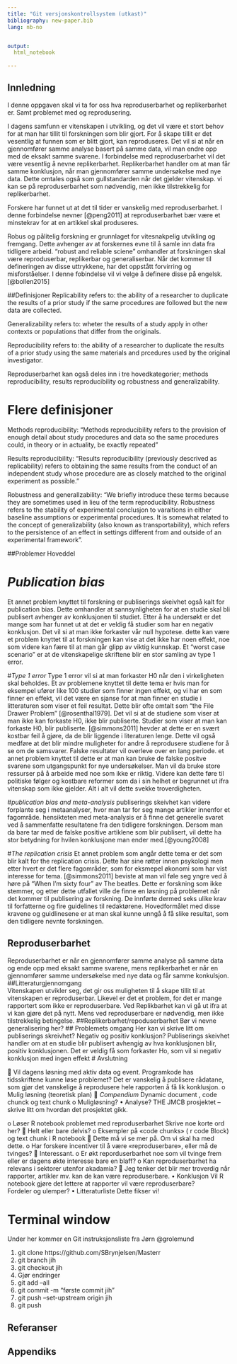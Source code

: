 ```yaml
---
title: "Git versjonskontrollsystem (utkast)"
bibliography: new-paper.bib
lang: nb-no


output:
  html_notebook
  
---
```


## Innledning 
I denne oppgaven skal vi ta for oss hva reproduserbarhet og replikerbarhet er. Samt problemet med og reprodusering. 

I dagens samfunn er vitenskapen i utvikling, og det vil være et stort behov for at man har tillit til forskningen som blir gjort. For å skape tillit er det vesentlig at funnen som er blitt gjort, kan reproduseres. Det vil si at når en gjennomfører samme analyse basert på samme data, vil man endre opp med de eksakt samme svarene. I forbindelse med reproduserbarhet vil det være vesentlig å nevne replikerbarhet. Replikerbarhet handler om at man får samme konklusjon, når man gjennomfører samme undersøkelse med nye data. Dette omtales også som gullstandarden når det gjelder vitenskap. vi kan se på reproduserbarhet som nødvendig, men ikke tilstrekkelig for replikerbarhet.


Forskere har funnet ut at det til tider er vanskelig med reproduserbarhet. I denne forbindelse nevner [@peng2011] at reproduserbarhet bær være et minstekrav for at en artikkel skal produseres. 

Robus og pålitelig forskning er grunnlaget for vitesnakpelig utvikling og fremgang. Dette avhenger av at forskernes evne til å samle inn data fra tidligere arbeid. "robust and reliable sciene" omhandler at forskningen skal være reproduserbar, replikerbar og generaliserbar. Når det kommer til defineringen av disse uttrykkene, har det oppstått forvirring og misforståelser. I denne fobindelse vil vi velge å definere disse på engelsk. [@bollen2015]


##Definisjoner
Replicability refers to: the ability of a researcher to duplicate the results of a prior study if the same procedures are followed but the new data are collected. 

Generalizability refers to: wheter the results of a study apply in other contexts or populations that differ from the originals.

Reproducibility refers to: the ability of a researcher to duplicate the results of a prior study using the same materials and prcedures used by the original investigator.

Reproduserbarhet kan også deles inn i tre hovedkategorier; methods reproducibility, results reproducibility og robustness and generalizability. 


# Flere definisjoner
Methods reproducibility: “Methods reproducibility refers to the  provision of enough detail about study procedures and data so the same procedures could, in theory or in actuality, be exactly repeated”

Results reproducibility: “Results reproducibility (previously descrived as replicability) refers to obtaining the same results from the conduct of an independent study whose procedure are as closely matched to the original experiment as possible.”

Robustness and generallzability: “We briefly introduce these terms because they are sometimes used in lieu of the term reproducibility. Robustness refers to the stability of experimental conclusjon to varaitions in either baseline assumptions or experimental procedures. It is somewhat related to the concept of generalizability (also known as transportability), which refers to the persistence of an effect in settings different from and outside of an experimental framework”. 

##Problemer Hoveddel

# *Publication bias*
Et annet problem knyttet til forskning er publiserings skeivhet også kalt for publication bias. Dette omhandler at sannsynligheten for at en studie skal bli publisert avhenger av konklusjonen til studiet. Etter å ha undersøkt er det mange som har funnet ut at det er veldig få studier som har en negativ konklusjon. Det vil si at man ikke forkaster vår null hypotese. dette kan være et problem knyttet til at forskningen kan vise at det ikke har noen effekt, noe som videre kan fære til at man går glipp av viktig kunnskap. Et "worst case scenario" er at de vitenskapelige skriftene blir en stor samling av type 1 error.

#*Type 1 error*
Type 1 error vil si at man forkaster H0 når den i virkeligheten skal beholdes. Et av problemene knyttet til dette tema er hvis man for eksempel ufører like 100 studier som finner ingen effekt, og vi har en som finner en effekt, vil det være en sjanse for at man finner en studie i litteraturen som viser et feil resultat. Dette blir ofte omtalt som "the File Drawer Problem" [@rosenthal1979]. Det vil si at de studiene som viser at man ikke kan forkaste H0, ikke blir publiserte. Studier som viser at man kan forkaste H0, blir publiserte. 
[@simmons2011] hevder at dette er en svært kostbar feil å gjøre, da de blir liggende i literaturen lenge. Dette vil også medføre at det blir mindre muligheter for andre å reprodusere studiene for å se om de samsvarer. Falske resultater vil overleve over en lang periode. et annet problem knyttet til dette er at man kan bruke de falske positve svarene som utgangspunkt for nye undersøkelser. Man vil da bruke store ressurser på å arbeide med noe som ikke er riktig. Videre kan dette føre til politiske følger og kostbare reformer som da i sin helhet er begrunnet ut ifra vitenskap som ikke gjelder. Alt i alt vil dette svekke troverdigheten. 

#*publication bias and meta-analysis*
publiserings skeivhet kan videre forplante seg i metaanalyser, hvor man tar for seg mange artikler innenfor et fagområde. hensikteten med meta-analysis er å finne det generelle svaret ved å sammenfatte resultatene fra den tidligere forskningen. Dersom man da bare tar med de falske positive artiklene som blir publisert, vil dette ha stor betydning for hvilen konklusjone man ender med.[@young2008] 

#*The replication crisis*
Et annet problem som angår dette tema er det som blir kalt for the replication crisis. Dette har sine røtter innen psykologi men etter hvert er det flere fagområder, som for eksmepel økonomi som har vist interesse for tema. [@simmons2011] beviste at man vil føle seg yngre ved å høre på "When I'm sixty four" av The beatles. Dette er forskning som ikke stemmer, og etter dette utfallet ville de finne en løsning på problemet når det kommer til publisering av forskning. De innførte dermed seks ulike krav til forfatterne og fire guidelines til redaktørene. Hovedformålet med disse kravene og guidlinesene er at man skal kunne unngå å få slike resultat, som den tidligere nevnte forskningen. 


## Reproduserbarhet
Reproduserbarhet er når en gjennomfører samme analyse på samme data og ende opp med eksakt samme svarene, mens replikerbarhet er når en gjennomfører samme undersøkelse med nye data og får samme konkulsjon.
##Litteraturgjennomgang   
Vitenskapen utvikler seg, det gir oss muligheten til å skape tillit til at vitenskapen er reproduserbar. Likevel er det et problem, for det er mange rapportert som ikke er reproduserbare. Ved Replikbarhet kan vi gå ut ifra at vi kan gjøre det på nytt.  Mens ved reproduserbare er nødvendig, men ikke tilstrekkelig betingelse.
##Replikerbarhet/repoduserbarhet
Bør vi nevne generalisering her?
## Problemets omgang
Her kan vi skrive litt om publiserings skreivhet?
	Negativ og positiv konklusjon?
	Publiserings skeivhet handler om at en studie blir publisert avhengig av hva konklusjonen blir,  positiv konklusjonen.  Det er veldig få som forkaster Ho, som vil si negativ konklusjon med ingen effekt
# Avslutning





	Vil dagens løsning med aktiv data og event. Programkode has tidsskriftene kunne løse problemet?
Det er vanskelig å publisere rådatane, som gjør det vanskelige å reprodusere hele rapporten å få lik konklusjon. 
o	Mulig løsning (teoretisk plan)
	*Compendium* Dynamic document , code chunck og text chunk
o	Muligløsning?
•	Analyse?
THE JMCB prosjektet  -- skrive litt om hvordan det prosjektet gikk. 
	
o	Løser R notebook problemet med reproduserbarhet
Skrive noe korte ord her?
	Helt eller bare delvis?
o	Eksempler på «code chunks» ( r code Block) og text chunk i R notebook
	Dette må vi se mer på.  Om vi skal ha med dette.
o	Har forskere incentiver til å være «reproduserbare», eller må de tvinges?
	Interessant. 
o	Er økt reporduserbarhet noe som vil tvinge frem eller er dagens økte interesse bare en blaff?
o	Kan reproduserbarhet ha relevans i sektorer utenfor akadamia?
	Jeg tenker det blir mer troverdig når rapporter, artikler mv. kan de kan være reproduserbare. 
•	Konklusjon
Vil R notebook gjøre det lettere at rapporter vil være reproduserbare?  
Fordeler og ulemper?
•	Litteraturliste
Dette fikser vi!




# Terminal window

Under her kommer en Git  instruksjonsliste fra Jørn @grolemund

1. git clone https://github.com/SBrynjelsen/Masterr
1. git branch jih
1. git checkout jih
1. Gjør endringer
1. git add --all
1. git commit -m "første commit jih"
1. git push --set-upstream origin jih
1. git push


## Referanser
<DIV id="refs"></DIV>

## Appendiks
